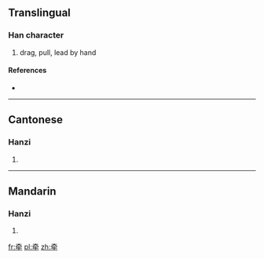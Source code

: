 {{also|牽}}
==Translingual==

===Han character===
{{Han char|rn=93|rad=牛|as=05|sn=9|four=|canj=大月竹手 (KBHQ)}}

# drag, pull, lead by hand

====References====
* {{Han ref|kx=0700.061|hdz=31806.150|uh=7275|ud=29301}}

----

==Cantonese==

===Hanzi===
{{yue-hanzi|jyut=|y=hin1|tra=牽}}

# {{defn|Cantonese|sort=牛05}}

----

==Mandarin==

===Hanzi===
{{cmn-hanzi|tra=牽|pin=[[qiān]] ([[qian1]])|wg=ch'ien<sup>1</sup>}}

# {{defn|Mandarin|sort=牛05}}

[[fr:牵]]
[[pl:牵]]
[[zh:牵]]